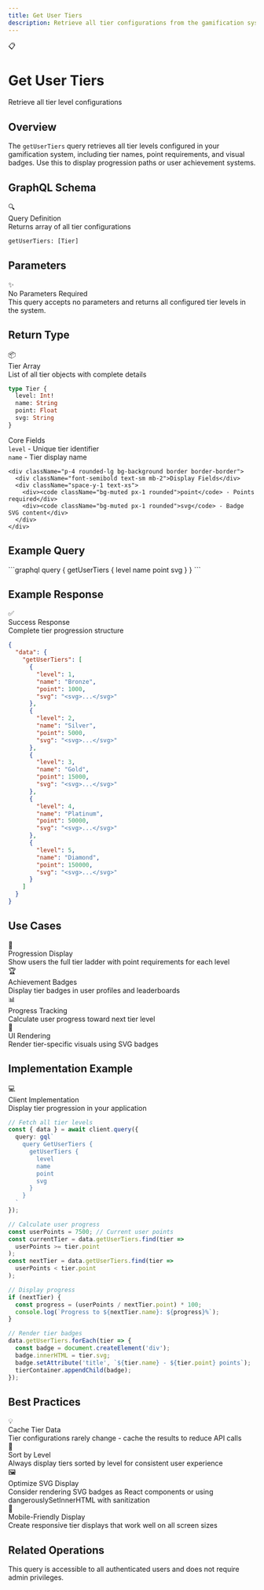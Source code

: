 ```yaml
---
title: Get User Tiers
description: Retrieve all tier configurations from the gamification system
---
```



<div className="relative overflow-hidden rounded-2xl bg-gradient-to-br from-violet-500/10 via-purple-500/5 to-background p-8 border border-violet-500/20 mb-8">
  <div className="relative z-10">
    <div className="flex items-center gap-3 mb-4">
      <div className="p-3 rounded-xl bg-violet-500/10 border border-violet-500/20">
        <span className="text-3xl">📋</span>
      </div>
      <div>
        <h1 className="text-3xl md:text-4xl font-bold mb-2">Get User Tiers</h1>
        <p className="text-lg text-muted-foreground">
          Retrieve all tier level configurations
        </p>
      </div>
    </div>
  </div>
</div>

## Overview

The `getUserTiers` query retrieves all tier levels configured in your gamification system, including tier names, point requirements, and visual badges. Use this to display progression paths or user achievement systems.

## GraphQL Schema

<div className="rounded-xl border border-purple-500/30 bg-gradient-to-br from-purple-500/10 to-purple-500/5 p-6 my-6">
  <div className="flex items-center gap-3 mb-4">
    <span className="text-2xl">🔍</span>
    <div>
      <div className="font-bold text-lg">Query Definition</div>
      <div className="text-sm text-muted-foreground">Returns array of all tier configurations</div>
    </div>
  </div>

  ```graphql
  getUserTiers: [Tier]
  ```
</div>

## Parameters

<div className="p-5 rounded-lg border border-border bg-muted/30 my-6">
  <div className="flex items-center gap-2 mb-3">
    <span className="text-lg">✨</span>
    <div className="font-bold">No Parameters Required</div>
  </div>
  <div className="text-sm text-muted-foreground">
    This query accepts no parameters and returns all configured tier levels in the system.
  </div>
</div>

## Return Type

<div className="rounded-xl border border-fuchsia-500/30 bg-gradient-to-br from-fuchsia-500/10 to-fuchsia-500/5 p-6 my-6">
  <div className="flex items-center gap-3 mb-4">
    <span className="text-2xl">📦</span>
    <div>
      <div className="font-bold text-lg">Tier Array</div>
      <div className="text-sm text-muted-foreground">List of all tier objects with complete details</div>
    </div>
  </div>

  ```graphql
  type Tier {
    level: Int!
    name: String
    point: Float
    svg: String
  }
  ```

  <div className="mt-4 grid grid-cols-1 md:grid-cols-2 gap-3">
    <div className="p-4 rounded-lg bg-background border border-border">
      <div className="font-semibold text-sm mb-2">Core Fields</div>
      <div className="space-y-1 text-xs">
        <div><code className="bg-muted px-1 rounded">level</code> - Unique tier identifier</div>
        <div><code className="bg-muted px-1 rounded">name</code> - Tier display name</div>
      </div>
    </div>

    <div className="p-4 rounded-lg bg-background border border-border">
      <div className="font-semibold text-sm mb-2">Display Fields</div>
      <div className="space-y-1 text-xs">
        <div><code className="bg-muted px-1 rounded">point</code> - Points required</div>
        <div><code className="bg-muted px-1 rounded">svg</code> - Badge SVG content</div>
      </div>
    </div>
  </div>
</div>

## Example Query

<div className="my-6">
  ```graphql
  query {
    getUserTiers {
      level
      name
      point
      svg
    }
  }
  ```
</div>

## Example Response

<div className="rounded-xl border border-violet-500/30 bg-gradient-to-br from-violet-500/10 to-violet-500/5 p-6 my-6">
  <div className="flex items-center gap-3 mb-4">
    <span className="text-2xl">✅</span>
    <div>
      <div className="font-bold text-lg">Success Response</div>
      <div className="text-sm text-muted-foreground">Complete tier progression structure</div>
    </div>
  </div>

  ```json
  {
    "data": {
      "getUserTiers": [
        {
          "level": 1,
          "name": "Bronze",
          "point": 1000,
          "svg": "<svg>...</svg>"
        },
        {
          "level": 2,
          "name": "Silver",
          "point": 5000,
          "svg": "<svg>...</svg>"
        },
        {
          "level": 3,
          "name": "Gold",
          "point": 15000,
          "svg": "<svg>...</svg>"
        },
        {
          "level": 4,
          "name": "Platinum",
          "point": 50000,
          "svg": "<svg>...</svg>"
        },
        {
          "level": 5,
          "name": "Diamond",
          "point": 150000,
          "svg": "<svg>...</svg>"
        }
      ]
    }
  }
  ```
</div>

## Use Cases

<div className="grid grid-cols-1 md:grid-cols-2 gap-4 my-6">
  <div className="p-5 rounded-lg border border-border bg-muted/50">
    <div className="text-xl mb-2">🎯</div>
    <div className="font-bold mb-2">Progression Display</div>
    <div className="text-sm text-muted-foreground">
      Show users the full tier ladder with point requirements for each level
    </div>
  </div>

  <div className="p-5 rounded-lg border border-border bg-muted/50">
    <div className="text-xl mb-2">🏆</div>
    <div className="font-bold mb-2">Achievement Badges</div>
    <div className="text-sm text-muted-foreground">
      Display tier badges in user profiles and leaderboards
    </div>
  </div>

  <div className="p-5 rounded-lg border border-border bg-muted/50">
    <div className="text-xl mb-2">📊</div>
    <div className="font-bold mb-2">Progress Tracking</div>
    <div className="text-sm text-muted-foreground">
      Calculate user progress toward next tier level
    </div>
  </div>

  <div className="p-5 rounded-lg border border-border bg-muted/50">
    <div className="text-xl mb-2">🎨</div>
    <div className="font-bold mb-2">UI Rendering</div>
    <div className="text-sm text-muted-foreground">
      Render tier-specific visuals using SVG badges
    </div>
  </div>
</div>

## Implementation Example

<div className="rounded-xl border border-purple-500/30 bg-gradient-to-br from-purple-500/10 to-purple-500/5 p-6 my-6">
  <div className="flex items-center gap-3 mb-4">
    <span className="text-2xl">💻</span>
    <div>
      <div className="font-bold text-lg">Client Implementation</div>
      <div className="text-sm text-muted-foreground">Display tier progression in your application</div>
    </div>
  </div>

  ```typescript
  // Fetch all tier levels
  const { data } = await client.query({
    query: gql`
      query GetUserTiers {
        getUserTiers {
          level
          name
          point
          svg
        }
      }
    `
  });

  // Calculate user progress
  const userPoints = 7500; // Current user points
  const currentTier = data.getUserTiers.find(tier =>
    userPoints >= tier.point
  );
  const nextTier = data.getUserTiers.find(tier =>
    userPoints < tier.point
  );

  // Display progress
  if (nextTier) {
    const progress = (userPoints / nextTier.point) * 100;
    console.log(`Progress to ${nextTier.name}: ${progress}%`);
  }

  // Render tier badges
  data.getUserTiers.forEach(tier => {
    const badge = document.createElement('div');
    badge.innerHTML = tier.svg;
    badge.setAttribute('title', `${tier.name} - ${tier.point} points`);
    tierContainer.appendChild(badge);
  });
  ```
</div>

## Best Practices

<div className="space-y-3 my-6">
  <div className="p-4 rounded-lg border border-border bg-muted/30">
    <div className="flex items-start gap-3">
      <span className="text-lg">💡</span>
      <div className="flex-1">
        <div className="font-bold text-sm mb-1">Cache Tier Data</div>
        <div className="text-xs text-muted-foreground">
          Tier configurations rarely change - cache the results to reduce API calls
        </div>
      </div>
    </div>
  </div>

  <div className="p-4 rounded-lg border border-border bg-muted/30">
    <div className="flex items-start gap-3">
      <span className="text-lg">🎯</span>
      <div className="flex-1">
        <div className="font-bold text-sm mb-1">Sort by Level</div>
        <div className="text-xs text-muted-foreground">
          Always display tiers sorted by level for consistent user experience
        </div>
      </div>
    </div>
  </div>

  <div className="p-4 rounded-lg border border-border bg-muted/30">
    <div className="flex items-start gap-3">
      <span className="text-lg">🖼️</span>
      <div className="flex-1">
        <div className="font-bold text-sm mb-1">Optimize SVG Display</div>
        <div className="text-xs text-muted-foreground">
          Consider rendering SVG badges as React components or using dangerouslySetInnerHTML with sanitization
        </div>
      </div>
    </div>
  </div>

  <div className="p-4 rounded-lg border border-border bg-muted/30">
    <div className="flex items-start gap-3">
      <span className="text-lg">📱</span>
      <div className="flex-1">
        <div className="font-bold text-sm mb-1">Mobile-Friendly Display</div>
        <div className="text-xs text-muted-foreground">
          Create responsive tier displays that work well on all screen sizes
        </div>
      </div>
    </div>
  </div>
</div>

## Related Operations

<Cards>
  <Card
    title="User Tier Overview"
    description="Learn about tier types and structures"
    href="/docs/api/user-tier/user-tier-summary"
  />
  <Card
    title="Add New Tier"
    description="Create new tier level (Admin)"
    href="/docs/api/user-tier/add-new-tier"
  />
  <Card
    title="Update User Tier"
    description="Modify tier configuration (Admin)"
    href="/docs/api/user-tier/update-user-tier"
  />
  <Card
    title="Delete User Tier"
    description="Remove tier level (Admin)"
    href="/docs/api/user-tier/delete-user-tier"
  />
</Cards>

<Callout type="info" title="Public Query">
  This query is accessible to all authenticated users and does not require admin privileges.
</Callout>
